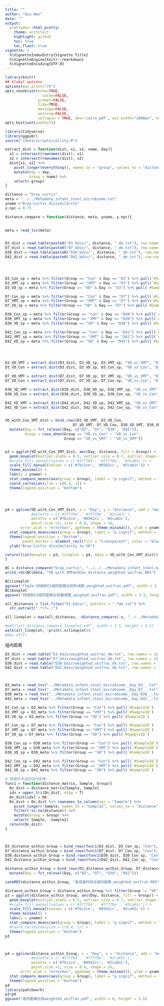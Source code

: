 ---
title: ""
author: "Qiu Wen"
date: ""
output:
  prettydoc::html_pretty:
    theme: architect
    highlight: github
    toc: true
    toc_flaot: true
vignette: >
  %\VignetteIndexEntry{Vignette Title}
  %\VignetteEngine{knitr::rmarkdown}
  %\VignetteEncoding{UTF-8}
---


```{r setup, include=FALSE}
library(knitr)
## Global options
options(max.print="75")
opts_chunk$set(echo=TRUE,
                 cache=FALSE,
               prompt=FALSE,
               tidy=TRUE,
               message=FALSE,
               warning=FALSE,
               collapse = TRUE, dev='cairo_pdf', out.width="1000px", out.height="1000px")
opts_knit$set(width=75)
```

```{r}
library(tidyverse)
library(ggpubr)
source("/data/scripts/utility.R")

extract_dist = function(dist, x1, x2, name, day){
  x1 = intersect(rownames(dist), x1)
  x2 = intersect(rownames(dist), x2)
  dist[x1, x2] %>% 
    pivot_longer(everything(), names_to = "group", values_to = "distance") %>% 
    mutate(Day = day, 
           Group = name) %>% 
    select(-group)
}


```




```{r}
distance = "bray_curtis"
meta = "../../Metadata_infant_stool_microbiome.txt"
yname ="Bray-Curtis dissimilarity"
y.npc = 0.75
```

```{r}
distance_compare = function(distance, meta, yname, y.npc){
  

meta = read_tsv(meta)


D3_dist = read.table(paste0("D3_bdiv/", distance, "_dm.txt"), row.names = 1) 
D7_dist = read.table(paste0("D7_bdiv/", distance, "_dm.txt"), row.names = 1) 
D30_dist = read.table(paste0("D30_bdiv/", distance, "_dm.txt"), row.names = 1) 
D42_dist = read.table(paste0("D42_bdiv/", distance, "_dm.txt"), row.names = 1) 




D3_Con_sp = meta %>% filter(Group == "Con" & Day == "D3") %>% pull(`#SampleID`)
D3_VMT_sp = meta %>% filter(Group == "VMT" & Day == "D3") %>% pull(`#SampleID`)
D3_VD_sp = meta %>% filter(Group == "VD" & Day == "D3") %>% pull(`#SampleID`)

D7_Con_sp = meta %>% filter(Group == "Con" & Day == "D7") %>% pull(`#SampleID`)
D7_VMT_sp = meta %>% filter(Group == "VMT" & Day == "D7") %>% pull(`#SampleID`)
D7_VD_sp = meta %>% filter(Group == "VD" & Day == "D7") %>% pull(`#SampleID`)

D30_Con_sp = meta %>% filter(Group == "Con" & Day == "D30") %>% pull(`#SampleID`)
D30_VMT_sp = meta %>% filter(Group == "VMT" & Day == "D30") %>% pull(`#SampleID`)
D30_VD_sp = meta %>% filter(Group == "VD" & Day == "D30") %>% pull(`#SampleID`)

D42_Con_sp = meta %>% filter(Group == "Con" & Day == "D42") %>% pull(`#SampleID`)
D42_VMT_sp = meta %>% filter(Group == "VMT" & Day == "D42") %>% pull(`#SampleID`)
D42_VD_sp = meta %>% filter(Group == "VD" & Day == "D42") %>% pull(`#SampleID`)




D3_VD_VMT = extract_dist(D3_dist, D3_VD_sp, D3_VMT_sp, "VD_vs_VMT", "D3")
D3_VD_Con = extract_dist(D3_dist, D3_VD_sp, D3_Con_sp, "VD_vs_Con", "D3")

D7_VD_VMT = extract_dist(D7_dist, D7_VD_sp, D7_VMT_sp, "VD_vs_VMT", "D7")
D7_VD_Con = extract_dist(D7_dist, D7_VD_sp, D7_Con_sp, "VD_vs_Con", "D7")

D30_VD_VMT = extract_dist(D30_dist, D30_VD_sp, D30_VMT_sp, "VD_vs_VMT", "D30")
D30_VD_Con = extract_dist(D30_dist, D30_VD_sp, D30_Con_sp, "VD_vs_Con", "D30")

D42_VD_VMT = extract_dist(D42_dist, D42_VD_sp, D42_VMT_sp, "VD_vs_VMT", "D42")
D42_VD_Con = extract_dist(D42_dist, D42_VD_sp, D42_Con_sp, "VD_vs_Con", "D42")


VD_with_Con_VMT_dist = bind_rows(D3_VD_VMT, D3_VD_Con, 
                               D7_VD_VMT, D7_VD_Con, D30_VD_VMT, D30_VD_Con, D42_VD_VMT, D42_VD_Con) %>% 
  mutate(Day = fct_relevel(Day, c("D3", "D7", "D30", "D42")), 
         Group = case_when(Group == "VD_vs_Con" ~ "VD_vs_Con", 
                           Group == "VD_vs_VMT" ~ "VD_vs_VMT"))


p3 = ggplot(VD_with_Con_VMT_dist, aes(Day, distance, fill = Group)) + 
  geom_boxplot(outlier.alpha = 0.5, outlier.size = 0.7, outlier.shape = NA) + 
  #scale_fill_manual(values = c('#1f77b4', '#ff7f0e', '#2ca02c')) + 
  scale_fill_manual(values = c('#7bc2ce', '#8562cc', '#2ca02c')) + 
  theme_minimal() + 
  labs(y = yname) +
  stat_compare_means(aes(group = Group), label = "p.signif", method = "wilcox.test", label.y.npc = 0.5) + 
  coord_cartesian(ylim = c(0.4, 1)) + 
  theme(legend.position = "bottom")




p4 = ggline(VD_with_Con_VMT_dist, x = "Day", y = "distance", add = "mean_se", color = "Group", 
            #palette = c('#1f77b4', '#ff7f0e', '#2ca02c'), 
            palette = c('#7bc2ce', '#8562cc', '#2ca02c'), 
            point.size =1, size = 0.8, shape = 16, 
       error.plot = "errorbar", ggtheme = theme_minimal(), ylab = yname) + 
  stat_compare_means(aes(group = Group), label = "p.signif", method = "wilcox.test", label.y.npc = y.npc)+ 
  theme(legend.position = "bottom", 
        panel.border = element_rect(fill = "transparent", color = "black")) +
  ylab("Bray-Curtis dissimilarity to VD")

return(list(boxplot = p3, lineplot = p4, data = VD_with_Con_VMT_dist))
}

```



```{r, fig.width=3.5, fig.height=3.5}
BC = distance_compare("bray_curtis", "../../../Metadata_infant_stool_microbiome.txt", "Bray-Curtis dissimilarity", 0.95)
write_rds(BC$data, "VD_with_VMTandCon_distance_weighted_unifrac.RDS")

BC$lineplot
ggsave("fig1e-VD组到CS组的距离比较折线图_weighted_unifrac.pdf", width = 3.5, height = 3.5)
BC$boxplot
ggsave("VD组到CS组的距离比较箱线图_weigted_unifrac.pdf", width = 3.5, height = 3.5)


```
```{r}
all_distances = list.files("D1_bdiv/", pattern = ".*dm.txt") %>% 
  str_extract(".*(?=_)")

all_lineplot = map(all_distances, ~distance_compare(.x, "../../Metadata_infant_stool_microbiome.txt", .x, 0.5))

#pdf("all_distance_compare_lineplot.pdf", width = 3.5, height = 3.5)
walk(all_lineplot, ~print(.x$lineplot))
#dev.off()
```
组内距离
```{r}

D3_dist = read.table("D3_bdiv/weighted_unifrac_dm.txt", row.names = 1) 
D7_dist = read.table("D7_bdiv/weighted_unifrac_dm.txt", row.names = 1) 
D30_dist = read.table("D30_bdiv/weighted_unifrac_dm.txt", row.names = 1) 
D42_dist = read.table("D42_bdiv/weighted_unifrac_dm.txt", row.names = 1) 



D3_meta = read_tsv("../Metadata_infant_stool_microbiome__Day_D3__.txt")
D7_meta = read_tsv("../Metadata_infant_stool_microbiome__Day_D7__.txt")
D30_meta = read_tsv("../Metadata_infant_stool_microbiome__Day_D30__.txt")
D42_meta = read_tsv("../Metadata_infant_stool_microbiome__Day_D42__.txt")
```

```{r}

D3_Con_sp = D3_meta %>% filter(Group == "Con") %>% pull(`#SampleID`)
D3_VMT_sp = D3_meta %>% filter(Group == "VMT") %>% pull(`#SampleID`)
D3_VD_sp = D3_meta %>% filter(Group == "VD") %>% pull(`#SampleID`)

D7_Con_sp = D7_meta %>% filter(Group == "Con") %>% pull(`#SampleID`)
D7_VMT_sp = D7_meta %>% filter(Group == "VMT") %>% pull(`#SampleID`)
D7_VD_sp = D7_meta %>% filter(Group == "VD") %>% pull(`#SampleID`)

D30_Con_sp = D30_meta %>% filter(Group == "Con") %>% pull(`#SampleID`)
D30_VMT_sp = D30_meta %>% filter(Group == "VMT") %>% pull(`#SampleID`)
D30_VD_sp = D30_meta %>% filter(Group == "VD") %>% pull(`#SampleID`)

D42_Con_sp = D42_meta %>% filter(Group == "Con") %>% pull(`#SampleID`)
D42_VMT_sp = D42_meta %>% filter(Group == "VMT") %>% pull(`#SampleID`)
D42_VD_sp = D42_meta %>% filter(Group == "VD") %>% pull(`#SampleID`)

# 根据样本返回组内距离
func1 = function(distance_matrix, Sample, Group){
  Dn_dist = distance_matrix[Sample, Sample]
  idx = upper.tri(Dn_dist, diag = T)
  Dn_dist[idx] = NA
  Dn_dist = Dn_dist %>% rownames_to_column(var = "Sample") %>% 
    pivot_longer(-Sample, names_to = "Sample2", values_to = "distance") %>% 
    filter(!is.na(distance)) %>% 
    mutate(Group = Group) %>% 
    select(-Sample, -Sample2)
  return(Dn_dist)
}



D3_distance_within_Group = bind_rows(func1(D3_dist, D3_Con_sp, "Con"), func1(D3_dist, D3_VMT_sp, "VMT"), func1(D3_dist, D3_VD_sp, "VD")) %>% mutate(Day = "D3")
D7_distance_within_Group = bind_rows(func1(D7_dist, D7_Con_sp, "Con"), func1(D7_dist, D7_VMT_sp, "VMT"), func1(D7_dist, D7_VD_sp, "VD")) %>% mutate(Day = "D7")
D30_distance_within_Group = bind_rows(func1(D30_dist, D30_Con_sp, "Con"), func1(D30_dist, D30_VMT_sp, "VMT"), func1(D30_dist, D30_VD_sp, "VD")) %>% mutate(Day = "D30")
D42_distance_within_Group = bind_rows(func1(D42_dist, D42_Con_sp, "Con"), func1(D42_dist, D42_VMT_sp, "VMT"), func1(D42_dist, D42_VD_sp, "VD")) %>% mutate(Day = "D42")

distance_within_Group = bind_rows(D3_distance_within_Group, D7_distance_within_Group, D30_distance_within_Group, D42_distance_within_Group) %>% 
  mutate(Day = fct_relevel(Day, c("D3", "D7", "D30", "D42")))

saveRDS(distance_within_Group, "各组各时间点组内距离_weighted_unifrac.RDS")
```


```{r}
distance_within_Group = distance_within_Group %>% filter(Group != "VD")
p3 = ggplot(distance_within_Group, aes(Day, distance, fill = Group)) + 
  geom_boxplot(outlier.alpha = 0.5, outlier.size = 0.7, outlier.shape = NA) + 
  #scale_fill_manual(values = c('#1f77b4', '#ff7f0e', '#2ca02c')) + 
  scale_fill_manual(values = c('#7bc2ce', '#8562cc', '#2ca02c')) + 
  theme_minimal() + 
  labs(y = yname) +
  stat_compare_means(aes(group = Group), label = "p.signif", method = "wilcox.test", label.y.npc = 1) + 
  #coord_cartesian(ylim = c(0.4, 1)) + 
  theme(legend.position = "bottom")
p3



p4 = ggline(distance_within_Group, x = "Day", y = "distance", add = "mean_se", color = "Group", 
            #palette = c('#1f77b4', '#ff7f0e', '#2ca02c'), 
            palette = c('#7bc2ce', '#8562cc', '#2ca02c'), 
            point.size =1, size = 0.8, shape = 16, 
       error.plot = "errorbar", ggtheme = theme_minimal(), ylab = yname) + 
  stat_compare_means(aes(group = Group), label = "p.signif", method = "wilcox.test", label.y.npc = 0.43)+ 
  theme(legend.position = "bottom")
p4
library(patchwork)
p3+p4
ggsave("组内距离比较weighted_unifrac.pdf", width = 8, height = 3.5)
```

